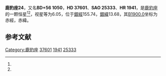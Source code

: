 {{Starbox begin
| name = 鹿豹座24
}}
{{Starbox observe
| epoch = [[J2000.0|J2000.0]]
| constell = [[鹿豹座|鹿豹座]]<ref name=SIMBAD>{{cite web
 | url=http://simbad.u-strasbg.fr/simbad/sim-id?Ident=HR+1941
 | title =Pulsating variable Star
 | publisher=Centre de Données astronomiques de Strasbourg
 | work=SIMBAD
 | accessdate=2012-07-13}}</ref><ref name=DATA>{{cite web
 | url=http://vizier.u-strasbg.fr/viz-bin/VizieR-5?-out.add=.&-source=5050&-corr=PK=HR&-out.max=9999&HR=1941
 | title=VizieR Detailed Page
 | accessdate=2012-07-13
 | archive-date=2016-03-05
 | archive-url=https://web.archive.org/web/20160305005608/http://vizier.u-strasbg.fr/viz-bin/VizieR-5?-out.add=.&-source=5050&-corr=PK=HR&-out.max=9999&HR=1941
 | dead-url=no
 }}</ref>
| 星官 = 
| ra = {{RA|5|43|1.6}}<ref name=SIMBAD /><ref name=DATA />
| dec = {{DEC|+56|34|54}}<ref name=SIMBAD /><ref name=DATA />
| appmag_v = 6.05<ref name=SIMBAD /><ref name=DATA />
}}
{{Starbox character
| class = K0III<ref name=SIMBAD /><ref name=DATA />
| b-v = 0.95<ref name=SIMBAD /><ref name=DATA />
| u-b = 0.73<ref name=SIMBAD /><ref name=DATA />
| r-i = <ref name=SIMBAD /><ref name=DATA />
| variable = 
}}
{{Starbox astrometry
| radial_v = 0.73
| prop_mo_ra = -29
| parallax = 
| p_error = 
}}
{{Starbox catalog
| names =BD+56 1050，[[SAO星表|SAO]] 25333，[[HD星表|HD]] 37601，[[HR星表|HR]] 1941}}
{{Starbox reference |Simbad=HR+1941}}
{{Starbox end}}

'''鹿豹座24'''，又名'''BD+56 1050'''，'''HD 37601'''、'''SAO 25333'''、'''HR 1941'''，是[[鹿豹座|鹿豹座]]的一颗恒星<ref name=SIMBAD /><ref name=DATA />，视星等为6.05，位于[[銀道座標系|銀經]]155.74，[[銀道座標系|銀緯]]13.68，其[[B1900.0|B1900.0]]坐标为赤經{{RA|5|34|32.7}}，赤緯{{DEC|+56|13.68|45}}。

== 参考文献 ==
{{reflist}}

{{star-stub}}

{{鹿豹座恒星}}
[[Category:鹿豹座|Category:鹿豹座]]
[[Category:HD和HDE天體|37601]]
[[Category:HR天體|1941]]
[[Category:SAO天體|25333]]